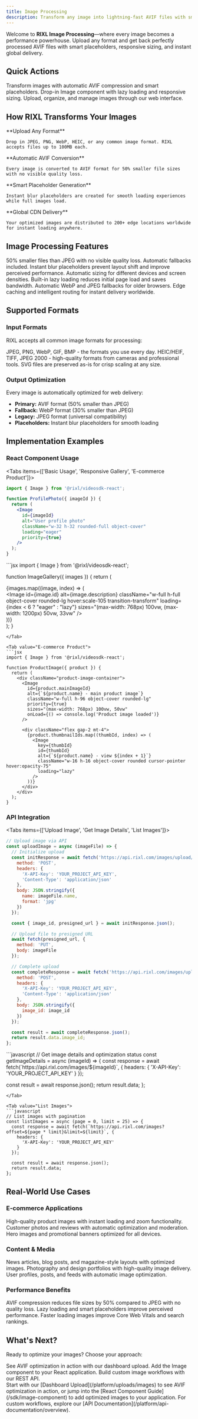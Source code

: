 ```yaml
---
title: Image Processing
description: Transform any image into lightning-fast AVIF files with smart placeholders, responsive delivery, and global CDN distribution.
---
```



Welcome to **RIXL Image Processing**—where every image becomes a performance powerhouse. Upload any format and get back perfectly processed AVIF files with smart placeholders, responsive sizing, and instant global delivery.

## Quick Actions

<Columns cols={3}>
  <Card
    title="Upload Images"
    href="/platform/uploads/images"
    icon="upload"
  >
    Transform images with automatic AVIF compression and smart placeholders.
  </Card>
  <Card
    title="React Component"
    href="/sdk/image-component"
    icon="layers"
  >
    Drop-in Image component with lazy loading and responsive sizing.
  </Card>
  <Card
    title="Dashboard Management"
    href="/platform/dashboard/media/overview"
    icon="monitor"
  >
    Upload, organize, and manage images through our web interface.
  </Card>
</Columns>

## How RIXL Transforms Your Images

<Steps>
  <Step>
    **Upload Any Format**

    Drop in JPEG, PNG, WebP, HEIC, or any common image format. RIXL accepts files up to 100MB each.
  </Step>

  <Step>
    **Automatic AVIF Conversion**

    Every image is converted to AVIF format for 50% smaller file sizes with no visible quality loss.
  </Step>

  <Step>
    **Smart Placeholder Generation**

    Instant blur placeholders are created for smooth loading experiences while full images load.
  </Step>

  <Step>
    **Global CDN Delivery**

    Your optimized images are distributed to 200+ edge locations worldwide for instant loading anywhere.
  </Step>
</Steps>

## Image Processing Features

<Columns cols={3}>
  <Card title="AVIF Optimization" icon="zap">
    50% smaller files than JPEG with no visible quality loss. Automatic fallbacks included.
  </Card>
  <Card title="Smart Placeholders" icon="eye">
    Instant blur placeholders prevent layout shift and improve perceived performance.
  </Card>
  <Card title="Responsive Delivery" icon="smartphone">
    Automatic sizing for different devices and screen densities.
  </Card>
  <Card title="Lazy Loading" icon="clock">
    Built-in lazy loading reduces initial page load and saves bandwidth.
  </Card>
  <Card title="Format Fallbacks" icon="shield">
    Automatic WebP and JPEG fallbacks for older browsers.
  </Card>
  <Card title="Global CDN" icon="globe">
    Edge caching and intelligent routing for instant delivery worldwide.
  </Card>
</Columns>

## Supported Formats

### Input Formats
RIXL accepts all common image formats for processing:

<Columns cols={3}>
  <Card title="Common Formats" icon="image">
    JPEG, PNG, WebP, GIF, BMP - the formats you use every day.
  </Card>
  <Card title="Professional Formats" icon="camera">
    HEIC/HEIF, TIFF, JPEG 2000 - high-quality formats from cameras and professional tools.
  </Card>
  <Card title="Vector Graphics" icon="layers">
    SVG files are preserved as-is for crisp scaling at any size.
  </Card>
</Columns>

### Output Optimization
Every image is automatically optimized for web delivery:

- **Primary:** AVIF format (50% smaller than JPEG)
- **Fallback:** WebP format (30% smaller than JPEG)
- **Legacy:** JPEG format (universal compatibility)
- **Placeholders:** Instant blur placeholders for smooth loading

## Implementation Examples

### React Component Usage

<Tabs items={['Basic Usage', 'Responsive Gallery', 'E-commerce Product']}>
<Tab value="Basic Usage">
```jsx
import { Image } from '@rixl/videosdk-react';

function ProfilePhoto({ imageId }) {
  return (
    <Image
      id={imageId}
      alt="User profile photo"
      className="w-32 h-32 rounded-full object-cover"
      loading="eager"
      priority={true}
    />
  );
}
```
</Tab>

<Tab value="Responsive Gallery">
```jsx
import { Image } from '@rixl/videosdk-react';

function ImageGallery({ images }) {
  return (
    <div className="grid grid-cols-1 md:grid-cols-2 lg:grid-cols-3 gap-6">
      {images.map((image, index) => (
        <div key={image.id} className="aspect-square">
          <Image
            id={image.id}
            alt={image.description}
            className="w-full h-full object-cover rounded-lg hover:scale-105 transition-transform"
            loading={index < 6 ? "eager" : "lazy"}
            sizes="(max-width: 768px) 100vw, (max-width: 1200px) 50vw, 33vw"
          />
        </div>
      ))}
    </div>
  );
}
```
</Tab>

<Tab value="E-commerce Product">
```jsx
import { Image } from '@rixl/videosdk-react';

function ProductImage({ product }) {
  return (
    <div className="product-image-container">
      <Image
        id={product.mainImageId}
        alt={`${product.name} - main product image`}
        className="w-full h-96 object-cover rounded-lg"
        priority={true}
        sizes="(max-width: 768px) 100vw, 50vw"
        onLoad={() => console.log('Product image loaded')}
      />

      <div className="flex gap-2 mt-4">
        {product.thumbnailIds.map((thumbId, index) => (
          <Image
            key={thumbId}
            id={thumbId}
            alt={`${product.name} - view ${index + 1}`}
            className="w-16 h-16 object-cover rounded cursor-pointer hover:opacity-75"
            loading="lazy"
          />
        ))}
      </div>
    </div>
  );
}
```
</Tab>
</Tabs>

### API Integration

<Tabs items={['Upload Image', 'Get Image Details', 'List Images']}>
<Tab value="Upload Image">
```javascript
// Upload image via API
const uploadImage = async (imageFile) => {
  // Initialize upload
  const initResponse = await fetch('https://api.rixl.com/images/upload/init', {
    method: 'POST',
    headers: {
      'X-API-Key': 'YOUR_PROJECT_API_KEY',
      'Content-Type': 'application/json'
    },
    body: JSON.stringify({
      name: imageFile.name,
      format: 'jpg'
    })
  });

  const { image_id, presigned_url } = await initResponse.json();

  // Upload file to presigned URL
  await fetch(presigned_url, {
    method: 'PUT',
    body: imageFile
  });

  // Complete upload
  const completeResponse = await fetch('https://api.rixl.com/images/upload/complete', {
    method: 'POST',
    headers: {
      'X-API-Key': 'YOUR_PROJECT_API_KEY',
      'Content-Type': 'application/json'
    },
    body: JSON.stringify({
      image_id: image_id
    })
  });

  const result = await completeResponse.json();
  return result.data.image_id;
};
```
</Tab>

<Tab value="Get Image Details">
```javascript
// Get image details and optimization status
const getImageDetails = async (imageId) => {
  const response = await fetch(`https://api.rixl.com/images/${imageId}`, {
    headers: {
      'X-API-Key': 'YOUR_PROJECT_API_KEY'
    }
  });

  const result = await response.json();
  return result.data;
};
```
</Tab>

<Tab value="List Images">
```javascript
// List images with pagination
const listImages = async (page = 0, limit = 25) => {
  const response = await fetch(`https://api.rixl.com/images?offset=${page * limit}&limit=${limit}`, {
    headers: {
      'X-API-Key': 'YOUR_PROJECT_API_KEY'
    }
  });

  const result = await response.json();
  return result.data;
};
```
</Tab>
</Tabs>

## Real-World Use Cases

### E-commerce Applications

<Columns cols={3}>
  <Card title="Product Galleries" icon="shopping-cart">
    High-quality product images with instant loading and zoom functionality.
  </Card>
  <Card title="User-Generated Content" icon="users">
    Customer photos and reviews with automatic optimization and moderation.
  </Card>
  <Card title="Category Banners" icon="layout">
    Hero images and promotional banners optimized for all devices.
  </Card>
</Columns>

### Content & Media

<Columns cols={3}>
  <Card title="Editorial Content" icon="file-text">
    News articles, blog posts, and magazine-style layouts with optimized images.
  </Card>
  <Card title="Portfolio Websites" icon="camera">
    Photography and design portfolios with high-quality image delivery.
  </Card>
  <Card title="Social Platforms" icon="users">
    User profiles, posts, and feeds with automatic image optimization.
  </Card>
</Columns>

### Performance Benefits

<Columns cols={3}>
  <Card title="50% Smaller Files" icon="zap">
    AVIF compression reduces file sizes by 50% compared to JPEG with no quality loss.
  </Card>
  <Card title="Faster Page Loads" icon="clock">
    Lazy loading and smart placeholders improve perceived performance.
  </Card>
  <Card title="Better SEO" icon="trending-up">
    Faster loading images improve Core Web Vitals and search rankings.
  </Card>
</Columns>

## What's Next?

Ready to optimize your images? Choose your approach:

<Columns cols={3}>
  <Card
    title="Upload Your First Image"
    href="/platform/uploads/images"
    icon="upload"
  >
    See AVIF optimization in action with our dashboard upload.
  </Card>
  <Card
    title="React Integration"
    href="/sdk/image-component"
    icon="layers"
  >
    Add the Image component to your React application.
  </Card>
  <Card
    title="API Implementation"
    href="/platform/api-documentation/overview"
    icon="code"
  >
    Build custom image workflows with our REST API.
  </Card>
</Columns>

<div className="mt-12">
<Callout type="tip" title="Ready to see the difference?">
  Start with our [Dashboard Upload](/platform/uploads/images) to see AVIF optimization in action, or jump into the [React Component Guide](/sdk/image-component) to add optimized images to your application. For custom workflows, explore our [API Documentation](/platform/api-documentation/overview).
</Callout>
</div>
